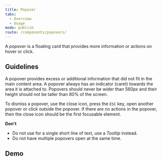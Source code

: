 ```yaml
---
title: Popover
tabs:
  - Overview
  - Usage
mode: publish
route: /components/popovers/
---
```



A _popover_ is a floating card that provides more information or actions on hover or click.

<!--One to two sentences as an introduction to the component-->

## Guidelines

<!--List how to use it, sizes, widths, grid interactions, color allowances -->

A popover provides excess or additional information that did not fit in the main content area. A popover always has an indicator (caret) towards the area it is attached to. Popovers should never be wider than 560px and their height should not be taller than 80% of the screen.

To dismiss a popover, use the close icon, press the `ESC` key, open another popover or click outside the popover. If there are no actions in the popover, then the close icon should be the first focusable element.

**Don't**

<!--Bullet point list if needed -->

- Do not use for a single short line of text, use a _Tooltip_ instead.
- Do not have multiple popovers open at the same time.

<FigmaImage
  url="https://www.figma.com/file/0bGXR2sCwMVSDNyyzu5BXrO5/UI%E2%80%94User-Interface?node-id=2717%3A0"
  alt="Figma design of popover"
/>

## Demo

<!--
<Playground>
  {() => {
    const [active, setActive] = React.useState(null)
    const handleClick = (event) => {
      setActive(event.currentTarget.id)
    }
    const handleClose = () => {
      setActive(null)
    }
    return (
      <Popover onClose={handleClose} open={active === '1'} placement="topLeft">
        <Popover.PopoverAnchor>
          <Button id="1" onClick={handleClick}>
            Top left
          </Button>
        </Popover.PopoverAnchor>
        <>
          <Popover.PopoverTitle>Title </Popover.PopoverTitle>
          <Popover.PopoverContent>
            <Typography variant="body_short">Content</Typography>
          </Popover.PopoverContent>
          <div>
            <Button onClick={handleClose}>Cancel</Button>
            <Button onClick={handleClose}>OK</Button>
          </div>
        </>
      </Popover>
    )
  }}
</Playground>
-->
